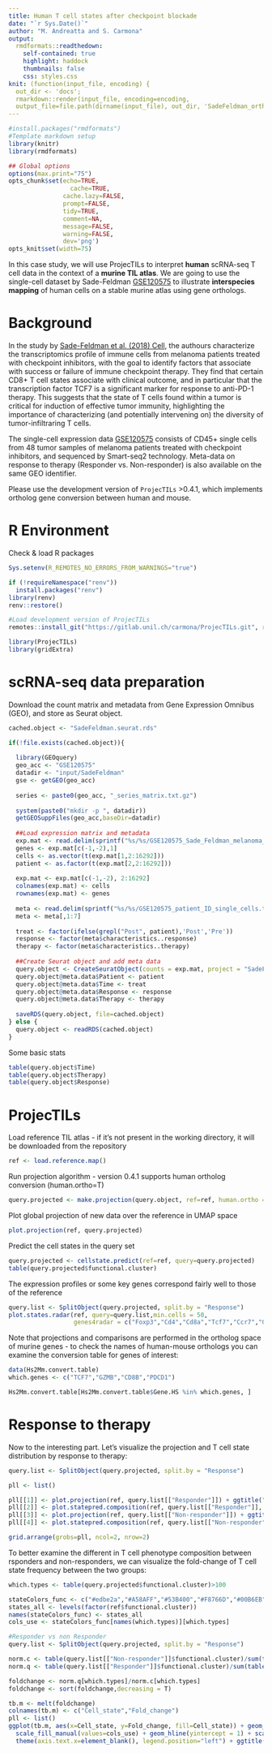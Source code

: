```yaml
---
title: Human T cell states after checkpoint blockade
date: "`r Sys.Date()`"
author: "M. Andreatta and S. Carmona"
output:
  rmdformats::readthedown:
    self-contained: true
    highlight: haddock
    thumbnails: false
    css: styles.css
knit: (function(input_file, encoding) {
  out_dir <- 'docs';
  rmarkdown::render(input_file, encoding=encoding,
  output_file=file.path(dirname(input_file), out_dir, 'SadeFeldman_ortho.html'))})
---
```


```r
#install.packages("rmdformats")
#Template markdown setup
library(knitr)
library(rmdformats)

## Global options
options(max.print="75")
opts_chunk$set(echo=TRUE,
	             cache=TRUE,
               cache.lazy=FALSE,
               prompt=FALSE,
               tidy=TRUE,
               comment=NA,
               message=FALSE,
               warning=FALSE,
               dev='png')
opts_knit$set(width=75)

```


In this case study, we will use ProjecTILs to interpret **human** scRNA-seq T cell data in the context of a **murine TIL atlas**. We are going to use the single-cell dataset by Sade-Feldman [GSE120575](https://www.ncbi.nlm.nih.gov/geo/query/acc.cgi?acc=GSE120575) to illustrate **interspecies mapping** of human cells on a stable murine atlas using gene orthologs.

# Background

In the study by [Sade-Feldman et al. (2018) Cell](https://pubmed.ncbi.nlm.nih.gov/30388456/), the authours characterize the transcriptomics profile of immune cells from melanoma patients treated with checkpoint inhibitors, with the goal to identify factors that associate with success or failure of immune checkpoint therapy. They find that certain CD8+ T cell states associate with clinical outcome, and in particular that the transcription factor TCF7 is a significant marker for response to anti-PD-1 therapy. This suggests that the state of T cells found within a tumor is critical for induction of effective tumor immunity, highlighting the importance of characterizing (and potentially intervening on) the diversity of tumor-infiltraring T cells. 

The single-cell expression data [GSE120575](https://www.ncbi.nlm.nih.gov/geo/query/acc.cgi?acc=GSE120575) consists of CD45+ single cells from 48 tumor samples of melanoma patients treated with checkpoint inhibitors, and sequenced by Smart-seq2 technology. Meta-data on response to therapy (Responder vs. Non-responder) is also available on the same GEO identifier.

Please use the development version of `ProjecTILs` >0.4.1, which implements ortholog gene conversion between human and mouse.

# R Environment
Check & load R packages
```r
Sys.setenv(R_REMOTES_NO_ERRORS_FROM_WARNINGS="true")

if (!requireNamespace("renv")) 
  install.packages("renv")
library(renv)
renv::restore()

#Load development version of ProjecTILs
remotes::install_git("https://gitlab.unil.ch/carmona/ProjecTILs.git", ref = "v0.4.1")

library(ProjecTILs)
library(gridExtra)
```

# scRNA-seq data preparation

Download the count matrix and metadata from Gene Expression Omnibus (GEO), and store as Seurat object.
```r
cached.object <- "SadeFeldman.seurat.rds"

if(!file.exists(cached.object)){
  
  library(GEOquery)
  geo_acc <- "GSE120575"
  datadir <- "input/SadeFeldman"
  gse <- getGEO(geo_acc)
  
  series <- paste0(geo_acc, "_series_matrix.txt.gz")
  
  system(paste0("mkdir -p ", datadir))
  getGEOSuppFiles(geo_acc,baseDir=datadir)
  
  ##Load expression matrix and metadata
  exp.mat <- read.delim(sprintf("%s/%s/GSE120575_Sade_Feldman_melanoma_single_cells_TPM_GEO.txt.gz", datadir, geo_acc), header=F, sep="\t")
  genes <- exp.mat[c(-1,-2),1]
  cells <- as.vector(t(exp.mat[1,2:16292]))
  patient <- as.factor(t(exp.mat[2,2:16292]))
  
  exp.mat <- exp.mat[c(-1,-2), 2:16292]
  colnames(exp.mat) <- cells
  rownames(exp.mat) <- genes
  
  meta <- read.delim(sprintf("%s/%s/GSE120575_patient_ID_single_cells.txt.gz", datadir, geo_acc), header = T, sep = "\t", skip = 19, nrows = 16291)
  meta <- meta[,1:7]
  
  treat <- factor(ifelse(grepl("Post", patient),'Post','Pre'))
  response <- factor(meta$characteristics..response)
  therapy <- factor(meta$characteristics..therapy)
  
  ##Create Seurat object and add meta data
  query.object <- CreateSeuratObject(counts = exp.mat, project = "SadeFeldman", min.cells = 10, min.features = 50)
  query.object@meta.data$Patient <- patient
  query.object@meta.data$Time <- treat
  query.object@meta.data$Response <- response
  query.object@meta.data$Therapy <- therapy
  
  saveRDS(query.object, file=cached.object)
} else {
  query.object <- readRDS(cached.object)
}
```

Some basic stats
```r
table(query.object$Time)
table(query.object$Therapy)
table(query.object$Response)
```

# ProjecTILs

Load reference TIL atlas - if it's not present in the working directory, it will be downloaded from the repository
```r
ref <- load.reference.map()
```

Run projection algorithm - version 0.4.1 supports human ortholog conversion (human.ortho=T)
```r
query.projected <- make.projection(query.object, ref=ref, human.ortho = T)
```

Plot global projection of new data over the reference in UMAP space
```r
plot.projection(ref, query.projected)
```

Predict the cell states in the query set
```r
query.projected <- cellstate.predict(ref=ref, query=query.projected)
table(query.projected$functional.cluster)
```

The expression profiles or some key genes correspond fairly well to those of the reference
```r
query.list <- SplitObject(query.projected, split.by = "Response")
plot.states.radar(ref, query=query.list,min.cells = 50, 
                  genes4radar = c("Foxp3","Cd4","Cd8a","Tcf7","Ccr7","Gzmb","Pdcd1","Havcr2","Tox","Entpd1","Cxcr5","Ifng"))

```

Note that projections and comparisons are performed in the ortholog space of murine genes - to check the names of human-mouse orthologs you can examine the conversion table for genes of interest:
```r
data(Hs2Mm.convert.table)
which.genes <- c("TCF7","GZMB","CD8B","PDCD1")

Hs2Mm.convert.table[Hs2Mm.convert.table$Gene.HS %in% which.genes, ]
```

# Response to therapy

Now to the interesting part. Let's visualize the projection and T cell state distribution by response to therapy:
```r
query.list <- SplitObject(query.projected, split.by = "Response")

pll <- list()

pll[[1]] <- plot.projection(ref, query.list[["Responder"]]) + ggtitle("Responder")
pll[[2]] <- plot.statepred.composition(ref, query.list[["Responder"]], metric="Percent") + ggtitle("Responder")  + ylim(0,35)
pll[[3]] <- plot.projection(ref, query.list[["Non-responder"]]) + ggtitle("Non-responder")
pll[[4]] <- plot.statepred.composition(ref, query.list[["Non-responder"]], metric="Percent") + ggtitle("Non-responder") + ylim(0,35)

grid.arrange(grobs=pll, ncol=2, nrow=2)
```

To better examine the different in T cell phenotype composition between rsponders and non-responders, we can visualize the fold-change of T cell state frequency between the two groups:
```r
which.types <- table(query.projected$functional.cluster)>100

stateColors_func <- c("#edbe2a","#A58AFF","#53B400","#F8766D","#00B6EB","#d1cfcc","#FF0000","#87f6a5","#e812dd")
states_all <- levels(factor(ref$functional.cluster))
names(stateColors_func) <- states_all
cols_use <- stateColors_func[names(which.types)][which.types]

#Responder vs non Responder
query.list <- SplitObject(query.projected, split.by = "Response")

norm.c <- table(query.list[["Non-responder"]]$functional.cluster)/sum(table(query.list[["Non-responder"]]$functional.cluster))
norm.q <- table(query.list[["Responder"]]$functional.cluster)/sum(table(query.list[["Responder"]]$functional.cluster))

foldchange <- norm.q[which.types]/norm.c[which.types]
foldchange <- sort(foldchange,decreasing = T)

tb.m <- melt(foldchange)
colnames(tb.m) <- c("Cell_state","Fold_change")
pll <- list()
ggplot(tb.m, aes(x=Cell_state, y=Fold_change, fill=Cell_state)) + geom_bar(stat="identity") +
  scale_fill_manual(values=cols_use) + geom_hline(yintercept = 1) + scale_y_continuous(trans='log2') +
  theme(axis.text.x=element_blank(), legend.position="left") + ggtitle("Responder vs. Non-responder") 

```





